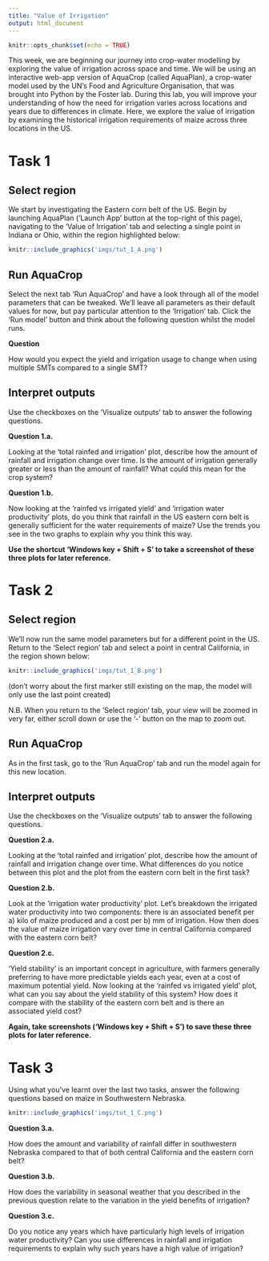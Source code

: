 ```yaml
---
title: "Value of Irrigation"
output: html_document
---
```


```r
knitr::opts_chunk$set(echo = TRUE)
```

This week, we are beginning our journey into crop-water modelling by exploring the value of irrigation across space and time. We will be using an interactive web-app version of AquaCrop (called AquaPlan), a crop-water model used by the UN's Food and Agriculture Organisation, that was brought into Python by the Foster lab. During this lab, you will improve your understanding of how the need for irrigation varies across locations and years due to differences in climate. Here, we explore the value of irrigation by examining the historical irrigation requirements of maize across three locations in the US. 



# Task 1

## Select region
We start by investigating the Eastern corn belt of the US. Begin by launching AquaPlan ('Launch App' button at the top-right of this page), navigating to the 'Value of Irrigation' tab and selecting a single point in Indiana or Ohio, within the region highlighted below:

<!-- N.B. doesn't seem like expectations of low irri requirement are met in this region? -->


```r
knitr::include_graphics('imgs/tut_1_A.png')
```


## Run AquaCrop
Select the next tab 'Run AquaCrop' and have a look through all of the model parameters that can be tweaked. We'll leave all parameters as their default values for now, but pay particular attention to the 'Irrigation' tab. Click the 'Run model' button and think about the following question whilst the model runs.


:::: {.whitebox .question data-latex="{question}"}
**Question**

How would you expect the yield and irrigation usage to change when using multiple SMTs compared to a single SMT?
::::


<!-- could add breakdown of each slider/parameter set here? -->

## Interpret outputs
Use the checkboxes on the 'Visualize outputs' tab to answer the following questions.


:::: {.whitebox .question data-latex="{question}"}
**Question 1.a.**

Looking at the 'total rainfed and irrigation' plot, describe how the amount of rainfall and irrigation change over time. Is the amount of irrigation generally greater or less than the amount of rainfall? What could this mean for the crop system?

::::


:::: {.whitebox .question data-latex="{question}"}
**Question 1.b.**

Now looking at the 'rainfed vs irrigated yield' and 'irrigation water productivity' plots, do you think that rainfall in the US eastern corn belt is generally sufficient for the water requirements of maize? Use the trends you see in the two graphs to explain why you think this way.

::::


**Use the shortcut 'Windows key + Shift + S' to take a screenshot of these three plots for later reference.**




# Task 2
## Select region
We'll now run the same model parameters but for a different point in the US. Return to the 'Select region' tab and select a point in central California, in the region shown below:

```r
knitr::include_graphics('imgs/tut_1_B.png')
```
(don't worry about the first marker still existing on the map, the model will only use the last point created)

N.B. When you return to the 'Select region' tab, your view will be zoomed in very far, either scroll down or use the '-' button on the map to zoom out.



## Run AquaCrop
As in the first task, go to the 'Run AquaCrop' tab and run the model again for this new location.


## Interpret outputs
Use the checkboxes on the 'Visualize outputs' tab to answer the following questions.


:::: {.whitebox .question data-latex="{question}"}
**Question 2.a.**

Looking at the 'total rainfed and irrigation' plot, describe how the amount of rainfall and irrigation change over time. What differences do you notice between this plot and the plot from the eastern corn belt in the first task?

::::



:::: {.whitebox .question data-latex="{question}"}
**Question 2.b.**

Look at the 'irrigation water productivity' plot. Let's breakdown the irrigated water productivity into two components: there is an associated benefit per a) kilo of maize produced and a cost per b) mm of irrigation. How then does the value of maize irrigation vary over time in central California compared with the eastern corn belt?

::::



:::: {.whitebox .question data-latex="{question}"}
**Question 2.c.**

'Yield stability' is an important concept in agriculture, with farmers generally preferring to have more predictable yields each year, even at a cost of maximum potential yield. Now looking at the 'rainfed vs irrigated yield' plot, what can you say about the yield stability of this system? How does it compare with the stability of the eastern corn belt and is there an associated yield cost?

::::


**Again, take screenshots ('Windows key + Shift + S') to save these three plots for later reference.**



# Task 3
Using what you've learnt over the last two tasks, answer the following questions based on maize in Southwestern Nebraska.

```r
knitr::include_graphics('imgs/tut_1_C.png')
```




:::: {.whitebox .question data-latex="{question}"}
**Question 3.a.**

How does the amount and variability of rainfall differ in southwestern Nebraska compared to that of both central California and the eastern corn belt?   

::::



:::: {.whitebox .question data-latex="{question}"}
**Question 3.b.**

How does the variability in seasonal weather that you described in the previous question relate to the variation in the yield benefits of irrigation? 

::::



:::: {.whitebox .question data-latex="{question}"}
**Question 3.c.**

Do you notice any years which have particularly high levels of irrigation water productivity? Can you use differences in rainfall and irrigation requirements to explain why such years have a high value of irrigation?

::::
